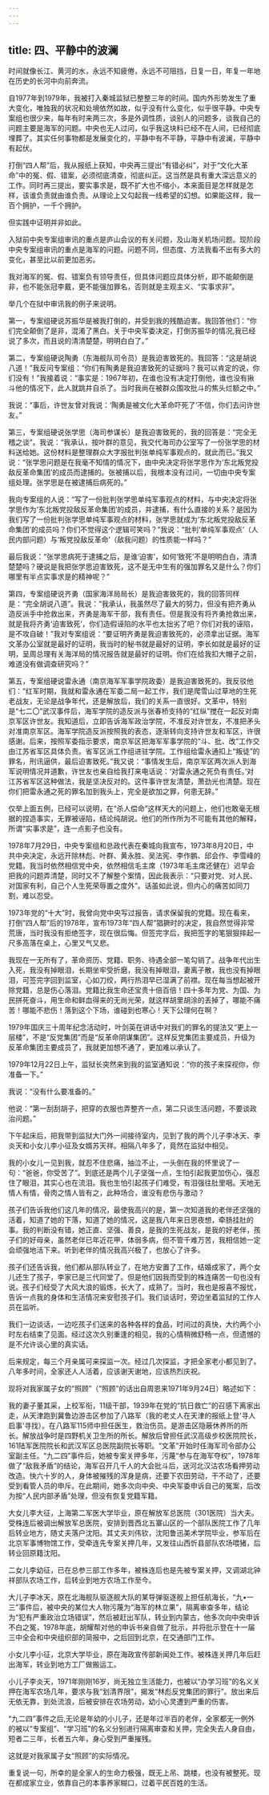 ```yaml
---
---
---
```

title: 四、平静中的波澜
---




时间就像长江、黄河的水，永远不知疲倦，永远不可阻挡，日复一日，年复一年地在历史的长河中向前奔流。

自1977年到1979年，我被打入秦城监狱已整整三年的时间。国内外形势发生了重大变化，唯独我的状况和处境依然如故，似乎没有什么变化，似乎很平静。中央专案组也很少来，每年有时来两三次，多是外调性质，谈别人的问题多，谈我自己的问题主要是海军的问题。中央也无人过问，似乎我这块料已经不在人间，已经彻底埋葬了。其实任何事物都是发展变化的，平静中有不平静，平静中有波澜，平静中有起伏。

打倒“四人帮”后，我从报纸上获知，中央再三提出“有错必纠”，对于“文化大革命”中的冤、假、错案，必须彻底清查，彻底纠正。这当然是具有重大深远意义的工作。同时再三提出，要实事求是，既不扩大也不缩小，本来面目是怎样就是怎样，该谁负责就由谁负责。从理论上又勾起我一线希望的幻想。如果能这样，我一百个拥护，一千个拥护。

但实践中证明并非如此。

入狱前中央专案组审讯的重点是庐山会议的有关问题，及山海关机场问题。现阶段中央专案组审讯的重点是海军的问题。问题不同，但态度、方法我看不出有多大的变化，甚至比以前更加恶劣。

我对海军的冤、假、错案负有领导责任，但具体问题应具体分析，即不能颠倒是非，也不能张冠李戴，更不能强加罪名，否则就是主观主义、“实事求非”。

举几个在狱中审讯我的例子来说明。

第一，专案组硬说苏振华是被我打倒的，并受到我的残酷迫害。我回答他们：“你们完全颠倒了是非，混淆了黑白。关于中央军委决定，打倒苏振华的情况,我已经说了多次，而且说的清清楚楚，明明白白了。”

第二，专案组硬说陶勇（东海舰队司令员）是我迫害致死的。我回答：“这是胡说八道！”我反问专案组：“你们有陶勇是我迫害致死的证据吗？我可以肯定的说，你们没有！”我接着说：“事实是：1967年初，在谁也没有决定打倒他，谁也没有揪斗他的情况下，此人就跳井自杀了。当时我尚在被群众围攻批斗的焦头烂额之中。”

我说：“事后，许世友曾对我说：‘陶勇是被文化大革命吓死了’不信，你们去问许世友。”

第三，专案组硬说张学思（海司参谋长）是我迫害致死的，我的回答是：“完全无稽之谈”。我说：“我承认，按叶群的意见，我交代海司办公室写了一份张学思的材料送给她。这份材料是整理群众大字报批判张单纯军事观点的，就此而已。”我又说：“张学思问题是在我毫不知情的情况下，由中央决定将张学思作为‘东北叛党投敌反革命集团’的成员而逮捕的。张被捕以后，我根本没有过问，一切由中央专案组处理。张学思是在被逮捕后病死的。”

我向专案组的人说：“写了一份批判张学思单纯军事观点的材料，与中央决定将张学思作为‘东北叛党投敌反革命集团’的成员，并逮捕，有什么直接的关系？是因为我们写了一份批判张学思单纯军事观点的材料，张学思就成为‘东北叛党投敌反革命集团’的成员吗？你们不觉得这个逻辑可笑吗？”我说：“批判‘单纯军事观点’（人民内部问题）与‘叛党投敌反革命’（敌我问题）的性质能一样吗？”

最后我说：“张学思病死于逮捕之后，是谁‘迫害’，如何‘致死’不是明明白白，清清楚楚吗？硬说是我把张学思迫害致死，这不是无中生有的强加罪名又是什么？你们哪里有半点实事求是的精神呢？”

第四，专案组硬说齐勇（国家海洋局局长）是我迫害致死的，我的回答同样是：“完全胡说八道”。我说：“我承认，我虽然尽了最大的努力，但没有把齐勇从造反派手中抢救出来，齐勇是海军干部，我有责任。但是我没有将齐勇抢救出来，就是我将齐勇‘迫害致死’，你们造假诬陷的水平也太拙劣了吧？你们对我的诬陷，是不攻自破！”我对专案组说：“要证明齐勇是我迫害致死的，必须拿出证据。海军文革办公室就是最好的证明，我当时的秘书就是最好的证明，李长如就是最好的证明，呈周总理有关海洋局的情况报告就是最好的证明。你们在给我扣大帽子之前，难道没有做调查研究吗？”

第五，专案组硬说雷永通（南京海军军事学院政委）是我迫害致死的。我反驳他们：“红军时期，我就和雷永通在军委二局一起工作，我们是爬雪山过草地的生死老战友，无论是战争年代，还是解放后，我们的关系一直很好。文革中，特别是“七二〇”武汉事件后，海军学院的造反派与张春桥支持的“红纵”搅在一起反对南京军区许世友。我知道后，立即告诉海军政治学院，不准反对许世友，不准把矛头对准南京军区。海军学院造反派按照我的表态，逐渐转向支持许世友和军区，许很感谢。后来，按照军委指示要求，南京军区把海军军事学院的“斗、批、改”工作交由江苏省军区具体负责。省军区派工作组进驻学院。工作组给雷永通扣上“叛徒”的罪名，刑讯逼供，最后迫害致死。”我又说：“事情发生后，南京军区两次派人到海军说明情况并道歉，许世友也亲自给我打来电话说：‘对雷永通之死负有责任。’对江苏省军区这种做法，我是坚决反对的。这件事许世友清楚，萧劲光也清楚。现在你们把雷永通之死的罪名加到我头上，完全是欲加之罪，何患无辞。”

仅举上面五例，已经可以说明，在“杀人偿命”这样天大的问题上，他们也敢毫无根据的捏造事实，无罪被诬陷，结论纯胡说。他们的所作所为不可能有其他的解释，所谓“实事求是”，连一点影子也没有。

1978年7月29日，中央专案组和总政代表在秦城向我宣布，1973年8月20日，中共中央决定，永远开除林彪、叶群、黄永胜、吴法宪、李作鹏、邱会作、李雪峰的党籍。我当时依然相信党中央，依然相信毛主席（1973年毛主席还健在）迟早会把我的问题弄清楚，同时又不了解整个案情，因此我表示：“只要对党、对人民、对国家有利，自己个人生死荣辱置之度外”。话虽如此说，但内心的痛苦如同刀割，难以忍受。

1973年党的“十大”时，我曾向党中央写过报告，请求保留我的党籍。现在看来，打倒“四人帮”后的1978年，宣布1973年“四人帮”猖獗时的决定，我自然觉得非常荒唐，当时我没有拒绝签字，现在很后悔。但签完字后，我把签字的笔狠狠摔起一尺多高落在桌上，心里又气又悲。

我现在一无所有了，革命资历、党籍、职务、待遇全部一笔勾销了。战争年代出生入死，我没有掉眼泪，长期坐牢受折磨，我没有掉眼泪，妻离子散，我也没有掉眼泪，可签完字回到监室，心如刀绞，两行热泪早已湿满了前襟。现在每当想起被开除党籍，总是伤心落泪。党籍比我生命还宝贵十倍百倍！四十多年为党、为国、为民拼死奋斗，用生命和鲜血得来的无尚光荣，就这样胡里胡涂的丢掉了，哪能不痛苦！哪能不悲伤！落到这个下场，谁碰到也寒心！天下公理何在啊？

1979年国庆三十周年纪念活动时，叶剑英在讲话中对我们的罪名的提法又“更上一层楼”，不是“反党集团”而是“反革命阴谋集团”。这样反党集团主要成员，升级为反革命集团主要成员了，我就更加想不通了，更加难以承认了。

1979年12月22日上午，监狱长突然来到我的监室通知说：“你的孩子来探视你，你准备一下。”

我说：“没有什么要准备的。”

他说：“第一刮刮胡子，把穿的衣服也弄整齐一点，第二只谈生活问题，不要谈政治问题。”

下午起床后，把我带到监狱大门外一间接待室内，见到了我的两个儿子李冰天、李炎天和小女儿李小征及女婿苏天祥。相隔八年多了，竟然在监狱中相见。

我的小女儿一见到我，就忍不住悲痛，抽泣不止，一头倒在我的怀里说了一句：“爸爸，你受苦了”。到底还是两个儿子坚强一点，生怕引起我更加伤心，强忍住了眼泪，其实心也在流泪。我也生怕引起孩子们难受，有泪强往肚里咽。天地无情人有情，骨肉之情人皆有之，此种场合，谁没有悲伤与激动？

孩子们告诉我他们这几年的情况，最使我高兴的是，第一次知道我的老伴还坚强的活着，知道了她的下落，知道了她的情况，这是我八年来日思夜想，牵肠挂肚的事。我的判断没有错，她正直、坚强、善良，是我的生死战友，是我的好老伴，孩子们的好母亲，虽然老伴已年近花甲，体弱多病，但不管千难万苦，我相信她一定会顽强地活下来。听到老伴的情况我高兴极了，也放心了许多。

孩子们还告诉我，他们都从部队转业了，在地方安置了工作，结婚成家了，两个女儿还生了孩子，李家已是三代同堂了。但是他们因我而受到的株连痛苦一句也没有说。孩子们经受了大风大浪的锻炼，长大了，成熟了。当时，我也是报喜不报忧，告诉一点我的身体和生活情况来安慰孩子们。我们谈话时，旁边坐着监狱的工作人员在监听。

我们一边谈话，一边吃孩子们送来的各种各样的食品，时间过的真快，大约两个小时左右结束了见面。经过这次久别重逢的相见，我的心情稍微舒畅一点，但遗憾的是不允许谈心里的真实话。

后来规定，每三个月亲属可来探监一次。经过几次探监，才把全家老小都见到了。八年多时间，全家还人人活着，应该谢天谢地，应该热烈庆祝。

现将对我家属子女的“照顾”（“照顾”的话出自周恩来1971年9月24日）略述如下：

我的妻子董其采，上校军衔，11级干部，1939年在党的“抗日救亡”的召感下离家出走，从天津跑到冀鲁边游击区参加了八路军（我的老丈人在天津的报纸上登‘寻人启事’寻找）。在八路军115师中担任医生，救治伤员。是游击区隐蔽休养所的所长。解放战争时是四野机关卫生所的所长。解放后曾担任武汉高级步校医院院长，161陆军医院院长和武汉军区总医院副院长等职。“文革”开始时任海军司令部办公室副主任。“九二四”事件后，她被专案关押多年，污蔑“参与在海军夺权”，1978年做了“敌我矛盾”的结论，海军召开几千人的大会批斗后，送河北汉沽农场看押劳动改造。快六十岁的人，身体被摧残的浑身是病，还要下农田劳动，干不动了，还要受到看管人员的申斥。在此期间，她多次向中央、中央军委申诉自己的冤案，后改为按“人民内部矛盾”处理，但没有恢复党籍军籍。

大女儿李大征，上海第二军医大学毕业，原在解放军总医院（301医院）当大夫。受株连后被调出解放军总医院，安排到晋西北五寨山区的一个部队医院工作了几年后转业地方，随丈夫落户沈阳。其丈夫刘伟钦，沈阳鲁迅美术学院毕业，参军后在北京军事博物馆工作，受牵连先专案关押几年，又发往山西忻县部队农场喂猪，后转业回原籍沈阳。

二女儿李幼征，已在总参三部工作多年，被株连后也是先被专案关押，又调湖北钟祥部队农场工作，后转业到地方农场工作至今。

大儿子李冰天，原在北海舰队驱逐舰大队的某导弹驱逐舰上担任航海长，“九•一三”事件后，被中央的某位大人物污蔑为“海军的林立果”，隔离审查多年，结论为“犯有严重政治立场错误”，然后被赶出军队，转业到内蒙古，他多次向中央申诉不白之冤，1978年底，胡耀帮对他的申诉书亲自做了批示，并将批示登在十一届三中全会和中央组织部的简报中，之后回到北京，在交通部门工作。

小女儿李小征，北京大学毕业，原在海政宣传部新闻处工作。被株连关押几年后赶出海军，转业到地方工厂做搬运工。

小儿子李炎天，1971年刚刚16岁，尚无独立生活能力，也被以“办学习班”的名义关押在海军农场几年，要求与我“划清界限”，揭发“林彪反党集团的罪行”。放出来后无依无靠，到处流浪，后被安排在农场劳动，幼小心灵遭到严重的伤害。

“九二四”事件之后,无论是年幼的小儿子，还是年过半百的老伴，全家都无一例外的被以“专案组”、“学习班”的名义分别进行隔离审查和关押，完全失去人身自由，短者二三年，长者五六年，身心受到严重摧残。

这就是对我家属子女“照顾”的实际情况。

重复说一句，所幸的是全家人的生命力极强，既无上吊、跳楼，也没有被整死。现在都成家立业，依靠自己的本事养家糊口，过着平民百姓的生活。